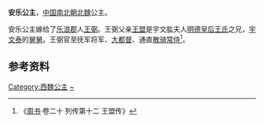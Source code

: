 {{東亞女性歷史人物
| 名稱=安乐公主
| 身份=[[北魏|北魏]]公主
| 畫像=
| 說明=
| 姓=元
| 名=
| 封爵=[[公主|公主]]
| 位號=
| 封號=安乐公主
| 婚年=
| 逝世年=
| 墳墓=
| 父親=
| 夫=[[王弼_(西魏)|王弼]]
| 夫之父=[[王盟|王盟]]
|}}
'''安乐公主'''，[[中国|中国]][[南北朝|南北朝]][[北魏|北魏]]公主。

安乐公主嫁给了[[乐浪郡|乐浪郡]]人[[王弼_(西魏)|王弼]]。王弼父亲[[王盟|王盟]]是宇文肱夫人[[王氏_(宇文肱妃)|明德皇后王氏]]之兄，[[宇文泰|宇文泰]]的[[舅舅|舅舅]]。王弼官至抚军将军、[[大都督|大都督]]、通直[[散骑常侍|散骑常侍]]<ref>《[[周书|周书]]·卷二十 列传第十二 王盟传》 </ref>。

== 参考资料 ==
<references/>

[[Category:西魏公主|Category:西魏公主]]
[[Category:元姓|~]]